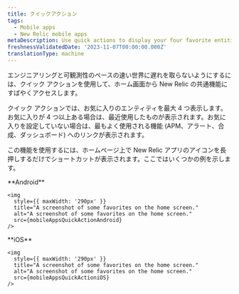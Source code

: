 ```yaml
---
title: クイックアクション
tags:
  - Mobile apps
  - New Relic mobile apps
metaDescription: Use quick actions to display your four favorite entities.
freshnessValidatedDate: '2023-11-07T00:00:00.000Z'
translationType: machine
---
```




エンジニアリングと可観測性のペースの速い世界に遅れを取らないようにするには、クイック アクションを使用して、ホーム画面から New Relic の共通機能にすばやくアクセスします。

クイック アクションでは、お気に入りのエンティティを最大 4 つ表示します。お気に入りが 4 つ以上ある場合は、最近使用したものが表示されます。お気に入りを設定していない場合は、最もよく使用される機能 (APM、アラート、合成、ダッシュボード) へのリンクが表示されます。

この機能を使用するには、ホームページ上で New Relic アプリのアイコンを長押しするだけでショートカットが表示されます。ここではいくつかの例を示します。

<SideBySide>
  <Side>
    **Android**

    <img
      style={{ maxWidth: '290px' }}
      title="A screenshot of some favorites on the home screen."
      alt="A screenshot of some favorites on the home screen."
      src={mobileAppsQuickActionAndroid}
    />
  </Side>

  <Side>
    **iOS**

    <img
      style={{ maxWidth: '290px' }}
      title="A screenshot of some favorites on the home screen."
      alt="A screenshot of some favorites on the home screen."
      src={mobileAppsQuickActioniOS}
    />
  </Side>
</SideBySide>